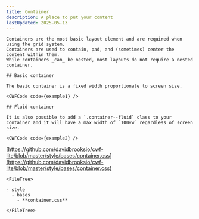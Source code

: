```yaml
---
title: Container
description: A place to put your content
lastUpdated: 2025-05-13
---
```




<Tabs>
  <TabItem label="Overview" icon="puzzle">

    Containers are the most basic layout element and are required when using the grid system.
    Containers are used to contain, pad, and (sometimes) center the content within them.
    While containers _can_ be nested, most layouts do not require a nested container.

    ## Basic container

    The basic container is a fixed width proportionate to screen size.

    <CWFCode code={example1} />

    ## Fluid container

    It is also possible to add a `.container--fluid` class to your container and it will have a max width of `100vw` regardless of screen size.

    <CWFCode code={example2} />
  </TabItem>
  <TabItem label="Files" icon="list-format">

  [https://github.com/davidbrooksio/cwf-lite/blob/master/style/bases/container.css](https://github.com/davidbrooksio/cwf-lite/blob/master/style/bases/container.css)
  
    <FileTree>

    - style
      - bases
        - **container.css**

    </FileTree>
  </TabItem>
  <TabItem label="Stylesheet" icon="open-book">
    <Code code={cssExample} lang="css" />
  </TabItem>
</Tabs>